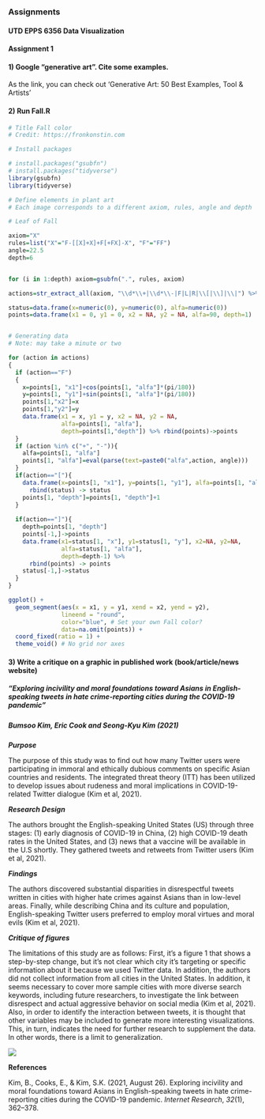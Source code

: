 ### Assignments

#### UTD EPPS 6356 Data Visualization

#### Assignment 1

#### 1) Google "generative art". Cite some examples.

As the link, you can check out 'Generative Art: 50 Best Examples, Tool & Artists'

#### 2) Run Fall.R

```r
# Title Fall color
# Credit: https://fronkonstin.com

# Install packages

# install.packages("gsubfn")
# install.packages("tidyverse")
library(gsubfn)
library(tidyverse)

```

```r
# Define elements in plant art
# Each image corresponds to a different axiom, rules, angle and depth

# Leaf of Fall

axiom="X"
rules=list("X"="F-[[X]+X]+F[+FX]-X", "F"="FF")
angle=22.5
depth=6


for (i in 1:depth) axiom=gsubfn(".", rules, axiom)

actions=str_extract_all(axiom, "\\d*\\+|\\d*\\-|F|L|R|\\[|\\]|\\|") %>% unlist

status=data.frame(x=numeric(0), y=numeric(0), alfa=numeric(0))
points=data.frame(x1 = 0, y1 = 0, x2 = NA, y2 = NA, alfa=90, depth=1)


# Generating data
# Note: may take a minute or two

for (action in actions)
{
  if (action=="F")
  {
    x=points[1, "x1"]+cos(points[1, "alfa"]*(pi/180))
    y=points[1, "y1"]+sin(points[1, "alfa"]*(pi/180))
    points[1,"x2"]=x
    points[1,"y2"]=y
    data.frame(x1 = x, y1 = y, x2 = NA, y2 = NA,
               alfa=points[1, "alfa"],
               depth=points[1,"depth"]) %>% rbind(points)->points
  }
  if (action %in% c("+", "-")){
    alfa=points[1, "alfa"]
    points[1, "alfa"]=eval(parse(text=paste0("alfa",action, angle)))
  }
  if(action=="["){
    data.frame(x=points[1, "x1"], y=points[1, "y1"], alfa=points[1, "alfa"]) %>%
      rbind(status) -> status
    points[1, "depth"]=points[1, "depth"]+1
  }
  
  if(action=="]"){
    depth=points[1, "depth"]
    points[-1,]->points
    data.frame(x1=status[1, "x"], y1=status[1, "y"], x2=NA, y2=NA,
               alfa=status[1, "alfa"],
               depth=depth-1) %>%
      rbind(points) -> points
    status[-1,]->status
  }
}

ggplot() +
  geom_segment(aes(x = x1, y = y1, xend = x2, yend = y2),
               lineend = "round",
               color="blue", # Set your own Fall color?
               data=na.omit(points)) +
  coord_fixed(ratio = 1) +
  theme_void() # No grid nor axes


```

#### 3) Write a critique on a graphic in published work (book/article/news website)

##### **"Exploring incivility and moral foundations toward Asians in English-speaking tweets in hate crime-reporting cities during the COVID-19 pandemic"**

##### **Bumsoo Kim, Eric Cook and Seong-Kyu Kim (2021)**

***Purpose***

The purpose of this study was to find out how many Twitter users were participating in immoral and ethically dubious comments on specific Asian countries and residents. The integrated threat theory (ITT) has been utilized to develop issues about rudeness and moral implications in COVID-19-related Twitter dialogue (Kim et al, 2021).

***Research Design***

The authors brought the English-speaking United States (US) through three stages: (1) early diagnosis of COVID-19 in China, (2) high COVID-19 death rates in the United States, and (3) news that a vaccine will be available in the U.S shortly. They gathered tweets and retweets from Twitter users (Kim et al, 2021).

***Findings***

The authors discovered substantial disparities in disrespectful tweets written in cities with higher hate crimes against Asians than in low-level areas. Finally, while describing China and its culture and population, English-speaking Twitter users preferred to employ moral virtues and moral evils (Kim et al, 2021).

***Critique of figures***

The limitations of this study are as follows: First, it's a figure 1 that shows a step-by-step change, but it's not clear which city it's targeting or specific information about it because we used Twitter data. In addition, the authors did not collect information from all cities in the United States. In addition, it seems necessary to cover more sample cities with more diverse search keywords, including future researchers, to investigate the link between disrespect and actual aggressive behavior on social media (Kim et al, 2021). Also, in order to identify the interaction between tweets, it is thought that other variables may be included to generate more interesting visualizations. This, in turn, indicates the need for further research to supplement the data. In other words, there is a limit to generalization.

![](Assignment%201/Picture1.png)

**References**

Kim, B., Cooks, E., & Kim, S.K. (2021, August 26). Exploring incivility and moral foundations toward Asians in English-speaking tweets in hate crime-reporting cities during the COVID-19 pandemic. *Internet Research*, *32*(1), 362--378.

